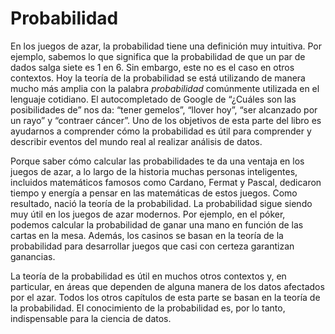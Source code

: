 # Probabilidad

En los juegos de azar, la probabilidad tiene una definición muy intuitiva. Por ejemplo, sabemos lo que significa que la probabilidad de que un par de dados salga siete es 1 en 6. Sin embargo, este no es el caso en otros contextos. Hoy la teoría de la probabilidad se está utilizando de manera mucho más amplia con la palabra _probabilidad_ comúnmente utilizada en el lenguaje cotidiano. El autocompletado de Google de "¿Cuáles son las posibilidades de" nos da: "tener gemelos", "llover hoy", "ser alcanzado por un rayo" y "contraer cáncer". Uno de los objetivos de esta parte del libro es ayudarnos a comprender cómo la probabilidad es útil para comprender y describir eventos del mundo real al realizar análisis de datos.

Porque saber cómo calcular las probabilidades te da una ventaja en los juegos de azar, a lo largo de la historia muchas personas inteligentes, incluidos matemáticos famosos como Cardano, Fermat y Pascal, dedicaron tiempo y energía a pensar en las matemáticas de estos juegos. Como resultado, nació la teoría de la probabilidad. La probabilidad sigue siendo muy útil en los juegos de azar modernos. Por ejemplo, en el póker, podemos calcular la probabilidad de ganar una mano en función de las cartas en la mesa. Además, los casinos se basan en la teoría de la probabilidad para desarrollar juegos que casi con certeza garantizan ganancias.

La teoría de la probabilidad es útil en muchos otros contextos y, en particular, en áreas que dependen de alguna manera de los datos afectados por el azar. Todos los otros capítulos de esta parte se basan en la teoría de la probabilidad. El conocimiento de la probabilidad es, por lo tanto, indispensable para la ciencia de datos.

